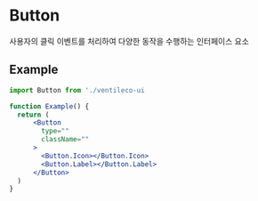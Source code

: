 
<Meta title="COMPONENTS/Button" />

# Button

사용자의 클릭 이벤트를 처리하여 다양한 동작을 수행하는 인터페이스 요소

## Example

```jsx
import Button from './ventileco-ui

function Example() {
  return (
      <Button
        type=""
        className=""
      >
        <Button.Icon></Button.Icon>
        <Button.Label></Button.Label>
      </Button>
  )
}
```
